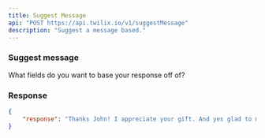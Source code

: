 ```yaml
---
title: Suggest Message
api: "POST https://api.twilix.io/v1/suggestMessage"
description: "Suggest a message based."
---
```


### Suggest message

<ParamField body="fields" type="array">
    What fields do you want to base your response off of?
</ParamField>

<Snippet file="sort-parameter.mdx"/>

### Response

<ResponseExample>

```json Response
{
    "response": "Thanks John! I appreciate your gift. And yes glad to meet you this Friday! See you there!"
}
```
</ResponseExample>
